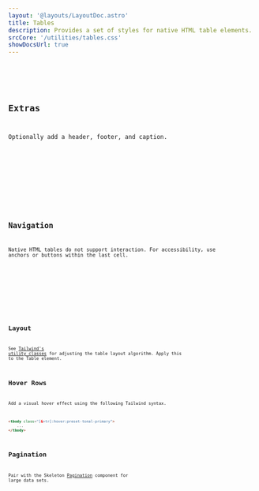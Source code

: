 ```yaml
---
layout: '@layouts/LayoutDoc.astro'
title: Tables
description: Provides a set of styles for native HTML table elements.
srcCore: '/utilities/tables.css'
showDocsUrl: true
---
```




<Preview client:load>
	<Fragment slot="preview">
		<Example />
	</Fragment>
	<Fragment slot="code">
		<Code code={ExampleRaw} lang="astro" />
	</Fragment>
</Preview>

## Extras

Optionally add a header, footer, and caption.

<Preview client:load>
	<Fragment slot="preview">
		<ExampleFull />
	</Fragment>
	<Fragment slot="code">
		<Code code={ExampleFullRaw} lang="astro" />
	</Fragment>
</Preview>

## Navigation

Native HTML tables do not support interaction. For accessibility, use anchors or buttons within the last cell.

<Preview client:load>
	<Fragment slot="preview">
		<ExampleNav />
	</Fragment>
	<Fragment slot="code">
		<Code code={ExampleNavRaw} lang="astro" />
	</Fragment>
</Preview>

## Layout

See [Tailwind's utility classes](https://tailwindcss.com/docs/table-layout) for adjusting the table layout algorithm. Apply this to the Table element.

## Hover Rows

Add a visual hover effect using the following Tailwind syntax.

```html
<tbody class="[&>tr]:hover:preset-tonal-primary">
	...
</tbody>
```

## Pagination

Pair with the Skeleton [Pagination](/docs/components/pagination/react) component for large data sets.
